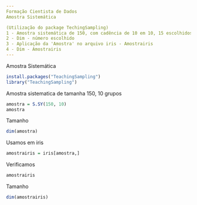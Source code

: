 ---
Formação Cientista de Dados 
Amostra Sistemática

(Utilização do package TechingSampling)
1 - Amostra sistemática de 150, com cadência de 10 em 10, 15 escolhidos, Onde a escolha inicial é aleatória
2 - Dim - número escolhido
3 - Aplicação da 'Amostra' no arquivo iris - Amostrairis
4 - Dim - Amostrairis
---
Amostra Sistemática
```{r}
install.packages("TeachingSampling")
library("TeachingSampling")
```
Amostra sistematica de tamanha 150, 10 grupos
```{r}
amostra = S.SY(150, 10)
amostra
```
Tamanho
```{r}
dim(amostra)
```
Usamos em iris
```{r}
amostrairis = iris[amostra,]
```
Verificamos
```{r}
amostrairis
```
Tamanho
```{r}
dim(amostrairis)
```

